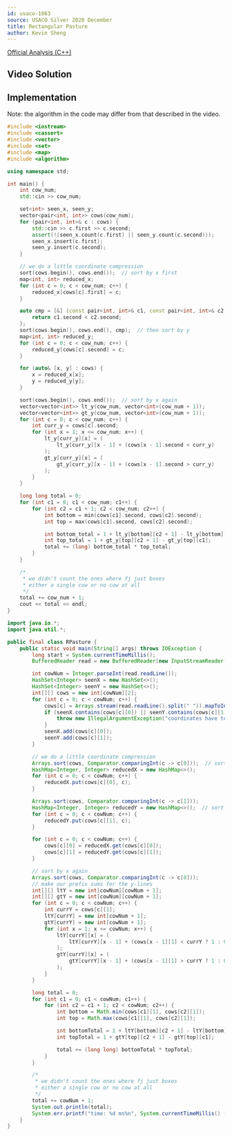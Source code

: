 ```yaml
---
id: usaco-1063
source: USACO Silver 2020 December
title: Rectangular Pasture
author: Kevin Sheng
---
```


[Official Analysis (C++)](http://www.usaco.org/current/data/sol_prob2_silver_dec20.html)

## Video Solution

<Youtube id="AH1wyxq8nPM" />

## Implementation

Note: the algorithm in the code may differ from that described in the video.

<LanguageSection>
<CPPSection>

```cpp
#include <iostream>
#include <cassert>
#include <vector>
#include <set>
#include <map>
#include <algorithm>

using namespace std;

int main() {
	int cow_num;
	std::cin >> cow_num;

	set<int> seen_x, seen_y;
	vector<pair<int, int>> cows(cow_num);
	for (pair<int, int>& c : cows) {
		std::cin >> c.first >> c.second;
		assert(!(seen_x.count(c.first) || seen_y.count(c.second)));
		seen_x.insert(c.first);
		seen_y.insert(c.second);
	}

	// we do a little coordinate compression
	sort(cows.begin(), cows.end());  // sort by x first
	map<int, int> reduced_x;
	for (int c = 0; c < cow_num; c++) {
		reduced_x[cows[c].first] = c;
	}

	auto cmp = [&] (const pair<int, int>& c1, const pair<int, int>& c2) {
		return c1.second < c2.second;
	};
	sort(cows.begin(), cows.end(), cmp);  // then sort by y
	map<int, int> reduced_y;
	for (int c = 0; c < cow_num; c++) {
		reduced_y[cows[c].second] = c;
	}

	for (auto& [x, y] : cows) {
		x = reduced_x[x];
		y = reduced_y[y];
	}

	sort(cows.begin(), cows.end());  // sort by x again
	vector<vector<int>> lt_y(cow_num, vector<int>(cow_num + 1));
	vector<vector<int>> gt_y(cow_num, vector<int>(cow_num + 1));
	for (int c = 0; c < cow_num; c++) {
		int curr_y = cows[c].second;
		for (int x = 1; x <= cow_num; x++) {
			lt_y[curr_y][x] = (
				lt_y[curr_y][x - 1] + (cows[x - 1].second < curr_y)
			);
			gt_y[curr_y][x] = (
				gt_y[curr_y][x - 1] + (cows[x - 1].second > curr_y)
			);
		}
	}

	long long total = 0;
	for (int c1 = 0; c1 < cow_num; c1++) {
		for (int c2 = c1 + 1; c2 < cow_num; c2++) {
			int bottom = min(cows[c1].second, cows[c2].second);
			int top = max(cows[c1].second, cows[c2].second);

			int bottom_total = 1 + lt_y[bottom][c2 + 1] - lt_y[bottom][c1];
			int top_total = 1 + gt_y[top][c2 + 1] - gt_y[top][c1];
			total += (long) bottom_total * top_total;
		}
	}

	/*
	 * we didn't count the ones where fj just boxes
	 * either a single cow or no cow at all
	 */
	total += cow_num + 1;
	cout << total << endl;
}
```

</CPPSection>
<JavaSection>

```java
import java.io.*;
import java.util.*;

public final class RPasture {
	public static void main(String[] args) throws IOException {
		long start = System.currentTimeMillis();
		BufferedReader read = new BufferedReader(new InputStreamReader(System.in));

		int cowNum = Integer.parseInt(read.readLine());
		HashSet<Integer> seenX = new HashSet<>();
		HashSet<Integer> seenY = new HashSet<>();
		int[][] cows = new int[cowNum][2];
		for (int c = 0; c < cowNum; c++) {
			cows[c] = Arrays.stream(read.readLine().split(" ")).mapToInt(Integer::parseInt).toArray();
			if (seenX.contains(cows[c][0]) || seenY.contains(cows[c][1])) {
				throw new IllegalArgumentException("coordinates have to be distinct");
			}
			seenX.add(cows[c][0]);
			seenY.add(cows[c][1]);
		}

		// we do a little coordinate compression
		Arrays.sort(cows, Comparator.comparingInt(c -> c[0]));  // sort by x
		HashMap<Integer, Integer> reducedX = new HashMap<>();
		for (int c = 0; c < cowNum; c++) {
			reducedX.put(cows[c][0], c);
		}

		Arrays.sort(cows, Comparator.comparingInt(c -> c[1]));
		HashMap<Integer, Integer> reducedY = new HashMap<>();  // sort by y
		for (int c = 0; c < cowNum; c++) {
			reducedY.put(cows[c][1], c);
		}

		for (int c = 0; c < cowNum; c++) {
			cows[c][0] = reducedX.get(cows[c][0]);
			cows[c][1] = reducedY.get(cows[c][1]);
		}

		// sort by x again
		Arrays.sort(cows, Comparator.comparingInt(c -> c[0]));
		// make our prefix sums for the y-lines
		int[][] ltY = new int[cowNum][cowNum + 1];
		int[][] gtY = new int[cowNum][cowNum + 1];
		for (int c = 0; c < cowNum; c++) {
			int currY = cows[c][1];
			ltY[currY] = new int[cowNum + 1];
			gtY[currY] = new int[cowNum + 1];
			for (int x = 1; x <= cowNum; x++) {
				ltY[currY][x] = (
					ltY[currY][x - 1] + (cows[x - 1][1] < currY ? 1 : 0)
				);
				gtY[currY][x] = (
					gtY[currY][x - 1] + (cows[x - 1][1] > currY ? 1 : 0)
				);
			}
		}

		long total = 0;
		for (int c1 = 0; c1 < cowNum; c1++) {
			for (int c2 = c1 + 1; c2 < cowNum; c2++) {
				int bottom = Math.min(cows[c1][1], cows[c2][1]);
				int top = Math.max(cows[c1][1], cows[c2][1]);

				int bottomTotal = 1 + ltY[bottom][c2 + 1] - ltY[bottom][c1];
				int topTotal = 1 + gtY[top][c2 + 1] - gtY[top][c1];

				total += (long long) bottomTotal * topTotal;
			}
		}

		/*
		 * we didn't count the ones where fj just boxes
		 * either a single cow or no cow at all
		 */
		total += cowNum + 1;
		System.out.println(total);
		System.err.printf("time: %d ms%n", System.currentTimeMillis() - start);
	}
}
```

</JavaSection>
</LanguageSection>
